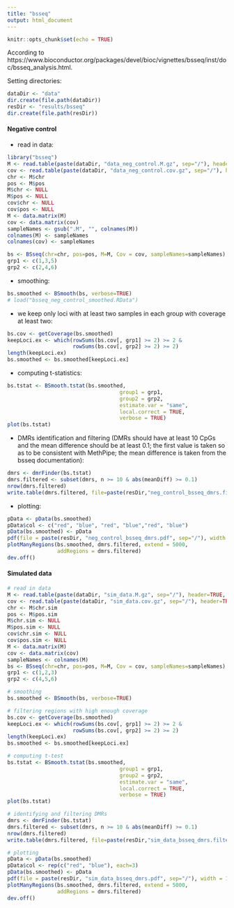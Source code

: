 ---
title: "bsseq"
output: html_document
---

```{r setup, include=FALSE}
knitr::opts_chunk$set(echo = TRUE)
```

According to https://www.bioconductor.org/packages/devel/bioc/vignettes/bsseq/inst/doc/bsseq_analysis.html.

Setting directories:
```{r warning=FALSE, message=FALSE, eval=FALSE}
dataDir <- "data"
dir.create(file.path(dataDir))
resDir <- "results/bsseq"
dir.create(file.path(resDir))
```

#### Negative control
- read in data:
```{r warning=FALSE, message=FALSE, eval=FALSE}
library("bsseq")
M <- read.table(paste(dataDir, "data_neg_control.M.gz", sep="/"), header=TRUE, sep="\t", stringsAsFactors = F)
cov <- read.table(paste(dataDir, "data_neg_control.cov.gz", sep="/"), header=TRUE, sep="\t", stringsAsFactors = F)
chr <- M$chr
pos <- M$pos
M$chr <- NULL
M$pos <- NULL
cov$chr <- NULL
cov$pos <- NULL
M <- data.matrix(M)
cov <- data.matrix(cov)
sampleNames <- gsub(".M", "", colnames(M))
colnames(M) <- sampleNames
colnames(cov) <- sampleNames

bs <- BSseq(chr=chr, pos=pos, M=M, Cov = cov, sampleNames=sampleNames)
grp1 <- c(1,3,5)
grp2 <- c(2,4,6)
```
- smoothing:
```{r warning=FALSE, message=FALSE, eval=FALSE}
bs.smoothed <- BSmooth(bs, verbose=TRUE)
# load("bsseq_neg_control_smoothed.RData")
```

- we keep only loci with at least two samples in each group with coverage at least two:
```{r warning=FALSE, message=FALSE, eval=FALSE}
bs.cov <- getCoverage(bs.smoothed)
keepLoci.ex <- which(rowSums(bs.cov[, grp1] >= 2) >= 2 &
                     rowSums(bs.cov[, grp2] >= 2) >= 2)
length(keepLoci.ex)
bs.smoothed <- bs.smoothed[keepLoci.ex]
```

- computing t-statistics:
```{r warning=FALSE, message=FALSE, eval=FALSE}
bs.tstat <- BSmooth.tstat(bs.smoothed, 
                                    group1 = grp1,
                                    group2 = grp2, 
                                    estimate.var = "same",
                                    local.correct = TRUE,
                                    verbose = TRUE)
plot(bs.tstat)
```

- DMRs identification and filtering (DMRs should have at least 10 CpGs and the mean difference should be at least 0.1; the first value is taken so as to be consistent with MethPipe; the mean difference is taken from the bsseq documentation):
```{r warning=FALSE, message=FALSE, eval=FALSE}
dmrs <- dmrFinder(bs.tstat)
dmrs.filtered <- subset(dmrs, n >= 10 & abs(meanDiff) >= 0.1)
nrow(dmrs.filtered)
write.table(dmrs.filtered, file=paste(resDir,"neg_control_bsseq_dmrs.filtered",sep="/"), quote=FALSE, sep="\t", col.names=FALSE)
```

- plotting:
```{r}
pData <- pData(bs.smoothed)
pData$col <- c("red", "blue", "red", "blue","red", "blue")
pData(bs.smoothed) <- pData
pdf(file = paste(resDir, "neg_control_bsseq_dmrs.pdf", sep="/"), width = 10, height = 5)
plotManyRegions(bs.smoothed, dmrs.filtered, extend = 5000, 
                addRegions = dmrs.filtered)
dev.off()
```


#### Simulated data
```{r warning=FALSE, message=FALSE, eval=FALSE}
# read in data
M <- read.table(paste(dataDir, "sim_data.M.gz", sep="/"), header=TRUE, sep="\t", stringsAsFactors = F)
cov <- read.table(paste(dataDir, "sim_data.cov.gz", sep="/"), header=TRUE, sep="\t", stringsAsFactors = F)
chr <- M$chr.sim
pos <- M$pos.sim
M$chr.sim <- NULL
M$pos.sim <- NULL
cov$chr.sim <- NULL
cov$pos.sim <- NULL
M <- data.matrix(M)
cov <- data.matrix(cov)
sampleNames <- colnames(M)
bs <- BSseq(chr=chr, pos=pos, M=M, Cov = cov, sampleNames=sampleNames)
grp1 <- c(1,2,3)
grp2 <- c(4,5,6)

# smoothing
bs.smoothed <- BSmooth(bs, verbose=TRUE)

# filtering regions with high enough coverage
bs.cov <- getCoverage(bs.smoothed)
keepLoci.ex <- which(rowSums(bs.cov[, grp1] >= 2) >= 2 &
                     rowSums(bs.cov[, grp2] >= 2) >= 2)
length(keepLoci.ex)
bs.smoothed <- bs.smoothed[keepLoci.ex]

# computing t-test
bs.tstat <- BSmooth.tstat(bs.smoothed, 
                                    group1 = grp1,
                                    group2 = grp2, 
                                    estimate.var = "same",
                                    local.correct = TRUE,
                                    verbose = TRUE)
plot(bs.tstat)

# identifying and filtering DMRs
dmrs <- dmrFinder(bs.tstat)
dmrs.filtered <- subset(dmrs, n >= 10 & abs(meanDiff) >= 0.1)
nrow(dmrs.filtered)
write.table(dmrs.filtered, file=paste(resDir,"sim_data_bsseq_dmrs.filtered",sep="/"), quote=FALSE, sep="\t", col.names=FALSE)

# plotting
pData <- pData(bs.smoothed)
pData$col <- rep(c("red", "blue"), each=3)
pData(bs.smoothed) <- pData
pdf(file = paste(resDir, "sim_data_bsseq_dmrs.pdf", sep="/"), width = 10, height = 5)
plotManyRegions(bs.smoothed, dmrs.filtered, extend = 5000, 
                addRegions = dmrs.filtered)
dev.off()
```